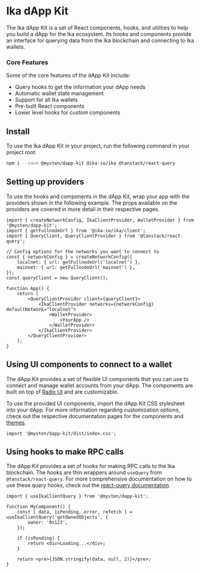 # Ika dApp Kit

The Ika dApp Kit is a set of React components, hooks, and utilities to help you build a dApp for the
Ika ecosystem. Its hooks and components provide an interface for querying data from the Ika
blockchain and connecting to Ika wallets.

### Core Features

Some of the core features of the dApp Kit include:

- Query hooks to get the information your dApp needs
- Automatic wallet state management
- Support for all Ika wallets
- Pre-built React components
- Lower level hooks for custom components

## Install

To use the Ika dApp Kit in your project, run the following command in your project root:

```sh npm2yarn
npm i --save @mysten/dapp-kit @ika-io/ika @tanstack/react-query
```

## Setting up providers

To use the hooks and components in the dApp Kit, wrap your app with the providers shown in the
following example. The props available on the providers are covered in more detail in their
respective pages.

```tsx
import { createNetworkConfig, IkaClientProvider, WalletProvider } from '@mysten/dapp-kit';
import { getFullnodeUrl } from '@ika-io/ika/client';
import { QueryClient, QueryClientProvider } from '@tanstack/react-query';

// Config options for the networks you want to connect to
const { networkConfig } = createNetworkConfig({
	localnet: { url: getFullnodeUrl('localnet') },
	mainnet: { url: getFullnodeUrl('mainnet') },
});
const queryClient = new QueryClient();

function App() {
	return (
		<QueryClientProvider client={queryClient}>
			<IkaClientProvider networks={networkConfig} defaultNetwork="localnet">
				<WalletProvider>
					<YourApp />
				</WalletProvider>
			</IkaClientProvider>
		</QueryClientProvider>
	);
}
```

## Using UI components to connect to a wallet

The dApp Kit provides a set of flexible UI components that you can use to connect and manage wallet
accounts from your dApp. The components are built on top of
[Radix UI](https://www.radix-ui.com/primitives) and are customizable.

To use the provided UI components, import the dApp Kit CSS stylesheet into your dApp. For more
information regarding customization options, check out the respective documentation pages for the
components and [themes](https://sdk.mystenlabs.com/dapp-kit/themes).

```tsx
import '@mysten/dapp-kit/dist/index.css';
```

## Using hooks to make RPC calls

The dApp Kit provides a set of hooks for making RPC calls to the Ika blockchain. The hooks are thin
wrappers around `useQuery` from `@tanstack/react-query`. For more comprehensive documentation on how
to use these query hooks, check out the
[react-query documentation](https://tanstack.com/query/latest/docs/react/overview).

```tsx
import { useIkaClientQuery } from '@mysten/dapp-kit';

function MyComponent() {
	const { data, isPending, error, refetch } = useIkaClientQuery('getOwnedObjects', {
		owner: '0x123',
	});

	if (isPending) {
		return <div>Loading...</div>;
	}

	return <pre>{JSON.stringify(data, null, 2)}</pre>;
}
```
